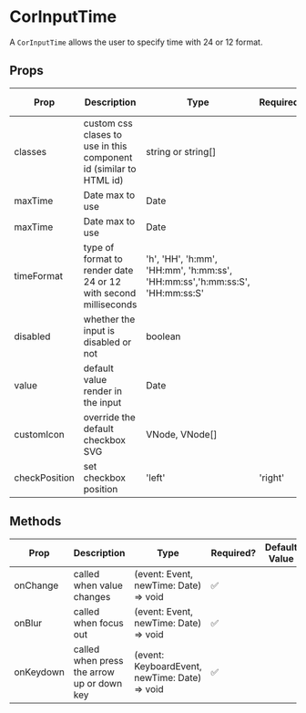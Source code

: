 
<Meta title="Cornellius/Inputs/Input Time/Introduction" />

# CorInputTime

A `CorInputTime` allows the user to specify time with 24 or 12 format.

## Props

| Prop  | Description | Type | Required? | Default Value |
| ------------- | ------------- | ------------- | ------------- | ------------- |
| classes | custom css clases to use in this component id (similar to HTML id) | string or string[] |  | |
| maxTime | Date max to use | Date |  | |
| maxTime | Date max to use | Date |  | |
| timeFormat | type of format to render date 24 or 12 with second milliseconds | 'h', 'HH', 'h:mm', 'HH:mm', 'h:mm:ss', 'HH:mm:ss','h:mm:ss:S', 'HH:mm:ss:S' | | 'HH:mm' |
| disabled | whether the input is disabled or not | boolean | | false |
| value | default value render in the input| Date |  | now |
| customIcon | override the default checkbox SVG | VNode, VNode[] | | |
| checkPosition | set checkbox position | 'left' | 'right' | | 'left' |

## Methods

| Prop | Description | Type | Required? | Default Value |
| ------------- | ------------- | ------------- | ------------- | ------------- |
| onChange | called when value changes | (event: Event, newTime: Date) => void | ✅ | |
| onBlur | called when focus out | (event: Event, newTime: Date) => void | ✅ | |
| onKeydown | called when press the arrow up or down key | (event: KeyboardEvent, newTime: Date) => void | ✅ | |